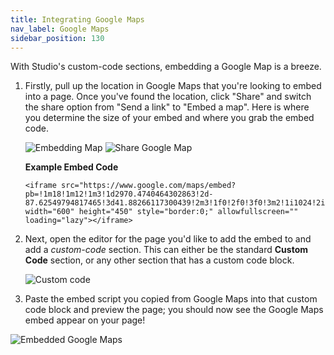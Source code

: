 ```yaml
---
title: Integrating Google Maps
nav_label: Google Maps
sidebar_position: 130
---
```


With Studio's custom-code sections, embedding a Google Map is a breeze.

1. Firstly, pull up the location in Google Maps that you're looking to embed into a page. Once you've found the
   location, click "Share" and switch the share option from "Send a link" to "Embed a map". Here is where you determine
   the size of your embed and where you grab the embed code.

   ![Embedding Map](/assets/studio/screely-1645217251546.png)
   ![Share Google Map](/assets/studio/screely-1645217183355.png)

   **Example Embed Code**

    ```
    <iframe src="https://www.google.com/maps/embed?pb=!1m18!1m12!1m3!1d2970.4740464302863!2d-87.62549794817465!3d41.88266117300439!2m3!1f0!2f0!3f0!3m2!1i1024!2i768!4f13.1!3m3!1m2!1s0x880e2ca687332bf5%3A0x64d3fefce3a4a51!2sCloud%20Gate!5e0!3m2!1sen!2sus!4v1645217572958!5m2!1sen!2sus" width="600" height="450" style="border:0;" allowfullscreen="" loading="lazy"></iframe>
   ```

2. Next, open the editor for the page you'd like to add the embed to and add a *custom-code* section. This can either be
   the standard **Custom Code** section, or any other section that has a custom code block.

   ![Custom code](/assets/studio/screely-1645218716524.png)

3. Paste the embed script you copied from Google Maps into that custom code block and preview the page; you should now see
the Google Maps embed appear on your page!

![Embedded Google Maps](/assets/studio/screely-1645218656707.png)
